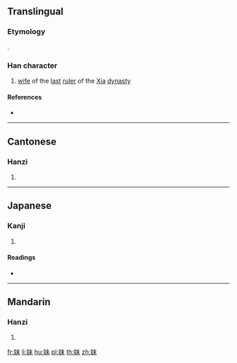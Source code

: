 {{also|妹}}
==Translingual==

===Etymology===
{{Han compound|女|末|c1=s|c2=p|t1=female, woman|ls=psc}}.

===Han character===
{{Han char|rn=38|rad=女|as=05|sn=8|four=45490|canj=VDJ|ids=⿰女末}}

# [[wife]] of the [[last]] [[ruler]] of the [[w:Xia Dynasty|Xia]] [[dynasty]]

====References====
* {{Han ref|kx=0257.290|dkj=06139|dj=0522.240|hdz=21034.070|uh=59BA|ud=22970|bh=CC45|bd=52293}}

----

==Cantonese==

===Hanzi===
{{yue-hanzi|jyut=mut6|y=mut6}}

# {{defn|lang=yue|sort=女05}}

----

==Japanese==

===Kanji===
{{ja-kanji|grade=|rs=女05}}

# {{defn|lang=ja|sort=女05}}

====Readings====
* {{ja-readings|on=[[ばつ]] (batsu), [[まち]] (machi), [[まつ]] (matsu)|kun=[[あざな]] (azana)}}

----

==Mandarin==

===Hanzi===
{{cmn-hanzi|pin=[[mò]] ([[mo4]])|wg=mo<sup>4</sup>}}

# {{defn|lang=cmn|sort=女05}}

[[fr:妺]]
[[li:妺]]
[[hu:妺]]
[[pl:妺]]
[[th:妺]]
[[zh:妺]]